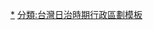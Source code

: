 {{Navbox
| name = 東石郡
| title = 昔日[[東石郡]]（1920年－1945年）
| listclass = hlist
| group1 = [[朴子街]] 
|  list1 = 
* [[朴子 (大字)|朴子]]
* [[下竹圍]]
* [[大槺榔 (嘉義縣)|大槺榔]]
* [[小槺榔]]
* [[雙溪口 (嘉義縣朴子市)|雙溪口]]
* [[𧃽菜埔|{{僻字|𧃽|上艹下應}}菜埔]]
* [[崁前]]
* [[崁後]]
* [[鴨母寮 (嘉義縣)|鴨母寮]]
* [[吳竹子腳]]
* [[新庄 (嘉義縣朴子市)|新-{庄}-]]
* [[龜子港 (嘉義縣)|龜子港]]
| group2 = -{[[東石庄]]}-
|  list2 = 
* [[頂東石]]
* [[副瀨]]
* [[港墘厝]]
* [[頂厝子]]
* [[塭港]]
* [[山寮 (嘉義縣)|山寮]]
* [[三塊厝 (嘉義縣)|三塊厝]]
* [[屯子頭]]
* [[海埔 (嘉義縣)|海埔]]
* [[型厝寮]]
* [[栗子崙]]
* [[塭子 (嘉義縣)|塭子]]
* [[中洲 (嘉義縣)|中洲]]
* [[後埔 (嘉義縣)|後埔]]
* [[掌潭]]
* [[湖底]]
* [[港墘 (嘉義縣)|港墘]]
* [[洲子 (嘉義縣)|洲子]]
* [[圍子內 (嘉義縣)|圍子內]]
* [[下蔦松]]
* [[雙連潭 (嘉義縣)|雙連潭]]
* [[走賊宅]]
* [[鰲皷]]
* [[蚶子寮]]
* [[溪子下]]
* [[頂揖子寮]]
* [[下揖子寮]]
| group3 = -{[[六腳庄]]}-
|  list3 = 
* [[六腳佃]]
* [[更寮村|更寮]]
* [[古林村|林內]]
* [[潭子墘 (嘉義縣六腳鄉)|潭子墘]]
* [[竹子腳 (嘉義縣六腳鄉)|竹子腳]]
* [[後崩山]]
* [[下雙溪 (嘉義縣)|下雙溪]]
* [[灣內]]
* [[蒜頭 (地名)|蒜頭]]
* [[塗師村|大塗師]]
* [[三姓寮]]
* [[港尾寮]]
* [[雙涵村|雙涵]]
* [[溪厝村 (嘉義縣)|溪墘厝]]
* [[六斗村|六斗尾]]
* [[蘇厝寮]]
* [[崙子 (嘉義縣六腳鄉)|崙子]]
| group4 = -{[[布袋庄]]}-
|  list4 = 
* [[布袋 (大字)|布袋]]
* [[內田]]
* [[考試潭]]
* [[前東港]]
* [[新塭 (嘉義縣)|新塭]]
* [[崩山 (嘉義縣)|崩山]]
* [[菜舖廍]]
* [[樹林頭 (嘉義縣)|樹林頭]]
* [[貴舍里 (嘉義縣)|貴舍]]
* [[過溝 (嘉義縣布袋鎮)|過溝]]
* [[溪墘 (嘉義縣)|溪墘]]
| group5 = -{[[鹿草庄]]}-
|  list5 = 
* [[鹿草 (大字)|鹿草]]
* [[山子腳 (嘉義縣)|山子腳]]
* [[下半天]]
* [[中寮 (嘉義縣)|中寮]]
* [[海豐 (嘉義縣)|海豐]]
* [[後寮 (嘉義縣)|後寮]]
* [[麻豆店]]
* [[後堀]]
* [[施厝寮 (嘉義縣)|施厝寮]]
* [[三角子 (嘉義縣)|三角子]]
* [[竹子腳 (嘉義縣鹿草鄉)|竹子腳]]
* [[頂潭]]
* [[下潭]]
* [[龜佛山]]
* [[後庄子 (嘉義縣)|後庄子]]
* [[馬稠後 (嘉義縣)|馬稠後]]
* [[埔心 (嘉義縣)|埔心]]
* [[梅子厝]]
| group6 = -{[[太保庄]]}-
|  list6 = 
* [[太保 (大字)|太保]]
* [[東勢寮]]
* [[新埤 (嘉義縣)|新埤]]
* [[田尾 (嘉義縣)|田尾]]
* [[溪南]]
* [[後潭]]
* [[茄苳腳 (嘉義縣)|茄苳腳]]
* [[崙子頂 (嘉義縣)|崙子頂]]
* [[頂港子墘]]
* [[水虞厝]]
* [[過溝里 (嘉義縣)|過溝]]
* [[埤麻腳]]
* [[管事厝]]
* [[白鴒厝]]
| group7 = -{[[義竹庄]]}-
|  list7 = 
* [[義竹 (大字)|義竹]]
* [[東後寮]]
* [[西後寮]]
* [[新庄 (嘉義縣義竹鄉)|新-{庄}-]]
* [[龍蛟潭]]
* [[安溪寮 (嘉義縣)|安溪寮]]
* [[埤子頭 (嘉義縣義竹鄉)|埤子頭]]
* [[頭竹圍]]
* [[牛稠底]]
* [[角帶圍 (嘉義縣)|角帶圍]]
* [[新店 (嘉義縣)|新店]]
* [[北港子]]
* [[後鎮]]
* [[過路子]]
* [[芋子寮]]
* [[五間厝 (嘉義縣)|五間厝]]
* [[南勢竹]]
* [[牛挑灣 (嘉義縣)|牛挑灣]]
* [[溪洲 (嘉義縣)|溪洲]]
}}<noinclude>
[[分類:東石郡|*]]
[[分類:台灣日治時期行政區劃模板]]
</noinclude>